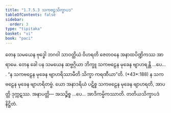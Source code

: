 ```yaml
---
title: "1.7.5.3 သကဗဠသိက္ခာပဒ"
tableOfContents: false
sidebar:
  order: 3
type: "tipitaka"
basket: "vi"
book: "paci"
---
```



<DynamicBreadcrumb />

<Division number="619" book="paci" e="ch" v="2" p="255">

<Paragraph number="1899" book="paci">
တေန သမယေန ဗုဒ္ဓေါ ဘဂဝါ သာဝတ္ထိယံ ဝိဟရတိ ဇေတဝနေ အနာထပိဏ္ဍိကဿ အာရာမေ. တေန ခေါ ပန သမယေန ဆဗ္ဗဂ္ဂိယာ ဘိက္ခူ သကဗဠေန မုခေန ဗျာဟရန္တိ …ပေ… .
</Paragraph>

<Paragraph number="1900" book="paci">
<Emphasis>“န သကဗဠေန မုခေန ဗျာဟရိဿာမီတိ သိက္ခာ ကရဏီယာ”</Emphasis>တိ. (*43*:<Emphasis>188</Emphasis>)
</Paragraph>

<Paragraph number="1901" book="paci">
န သကဗဠေန မုခေန ဗျာဟရိတဗ္ဗံ. ယော အနာဒရိယံ ပဋိစ္စ သကဗဠေန မုခေန ဗျာဟရတိ, အာပတ္တိ ဒုက္ကဋဿ.
</Paragraph>

<Paragraph number="1902" book="paci">
အနာပတ္တိ— အသဉ္စိစ္စ …ပေ… အာဒိကမ္မိကဿာတိ.

</Paragraph>
</Division>

<Paragraph number="1903" type="center" book="paci">
တတိယသိက္ခာပဒံ နိဋ္ဌိတံ.
</Paragraph>